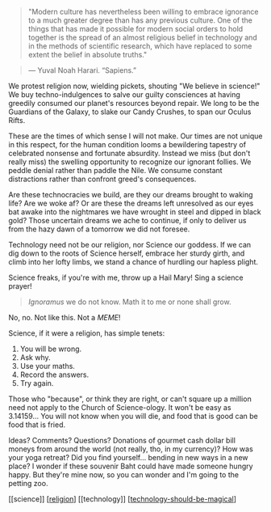 > "Modern culture has nevertheless been willing to embrace ignorance to a much greater degree than has any previous culture. One of the things that has made it possible for modern social orders to hold together is the spread of an almost religious belief in technology and in the methods of scientific research, which have replaced to some extent the belief in absolute truths."

> — Yuval Noah Harari. “Sapiens.”

We protest religion now, wielding pickets, shouting "We believe in science!" We buy techno-indulgences to salve our guilty consciences at having greedily consumed our planet's resources beyond repair. We long to be the Guardians of the Galaxy, to slake our Candy Crushes, to span our Oculus Rifts.

These are the times of which sense I will not make. Our times are not unique in this respect, for the human condition looms a bewildering tapestry of celebrated nonsense and fortunate absurdity. Instead we miss (but don't really miss) the swelling opportunity to recognize our ignorant follies. We peddle denial rather than paddle the Nile. We consume constant distractions rather than confront greed's consequences.

Are these technocracies we build, are they our dreams brought to waking life? Are we woke af? Or are these the dreams left unresolved as our eyes bat awake into the nightmares we have wrought in steel and dipped in black gold? Those uncertain dreams we ache to continue, if only to deliver us from the hazy dawn of a tomorrow we did not foresee.

Technology need not be our religion, nor Science our goddess. If we can dig down to the roots of Science herself, embrace her sturdy girth, and climb into her lofty limbs, we stand a chance of hurdling our hapless plight.

Science freaks, if you're with me, throw up a Hail Mary! Sing a science prayer!

> _Ignoramus_
> we do not know.
> Math it to me
> or none shall grow.

No, no. Not like this. Not a _MEME_!

Science, if it were a religion, has simple tenets:

1. You will be wrong.
2. Ask why.
3. Use your maths.
4. Record the answers.
5. Try again.

Those who "because", or think they are right, or can't square up a million need not apply to the Church of Science-ology. It won't be easy as 3.14159… You will not know when you will die, and food that is good can be food that is fried.

Ideas? Comments? Questions? Donations of gourmet cash dollar bill moneys from around the world (not really, tho, in my currency)? How was your yoga retreat? Did you find yourself… bending in new ways in a new place? I wonder if these souvenir Baht could have made someone hungry happy. But they're mine now, so you can wonder and I'm going to the petting zoo.

[[science]] [[religion]] [[technology]] [[technology-should-be-magical]]

[//begin]: # "Autogenerated link references for markdown compatibility"
[religion]: ../../areas/get-real/religion "Religion"
[technology-should-be-magical]: ../Devsign/UX/technology-should-be-magical "Technology should be magical"
[//end]: # "Autogenerated link references"